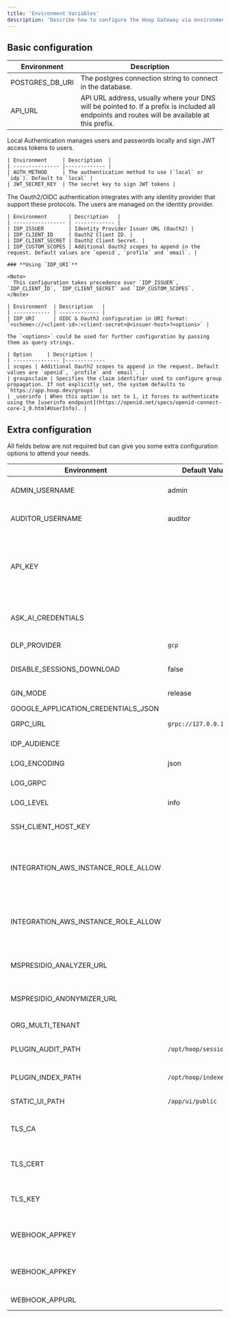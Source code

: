 ```yaml
---
title: 'Environment Variables'
description: 'Describe how to configure the Hoop Gateway via environment variables'
---
```


## Basic configuration

| Environment     | Description |
| --------------- |-------------
| POSTGRES_DB_URI | The postgres connection string to connect in the database. |
| API_URL         | API URL address, usually where your DNS will be pointed to. If a prefix is included all endpoints and routes will be available at this prefix. |

<Tabs>
  <Tab title="Local Authentication">
    Local Authentication manages users and passwords locally and sign JWT access tokens to users.

    | Environment     | Description  |
    | --------------- |------------- |
    | AUTH_METHOD     | The authentication method to use (`local` or `idp`). Default to `local` |
    | JWT_SECRET_KEY  | The secret key to sign JWT tokens |


  </Tab>
  <Tab title="Oauth2/OIDC Authentication">
    The Oauth2/OIDC authentication integrates with any identity provider that support these protocols. The users are managed on the identity provider.

    | Environment       | Description   |
    | ----------------- | ------------- |
    | IDP_ISSUER        | Identity Provider Issuer URL (Oauth2) |
    | IDP_CLIENT_ID     | Oauth2 Client ID. |
    | IDP_CLIENT_SECRET | Oauth2 Client Secret. |
    | IDP_CUSTOM_SCOPES | Additional Oauth2 scopes to append in the request. Default values are `openid`, `profile` and `email`. |

    ### **Using `IDP_URI`**

    <Note>
      This configuration takes precedence over `IDP_ISSUER`, `IDP_CLIENT_ID`, `IDP_CLIENT_SECRET` and `IDP_CUSTOM_SCOPES`.
    </Note>

    | Environment  | Description   |
    | ------------ | ------------- |
    | IDP_URI      | OIDC & Oauth2 configuration in URI format: `<scheme>://<client-id>:<client-secret>@<issuer-host>?<options>` |

    The `<options>` could be used for further configuration by passing them as query strings.

    | Option     | Description |
    | --------------- |-------------
    | scopes | Additional Oauth2 scopes to append in the request. Default values are `openid`, `profile` and `email`. |
    | groupsclaim | Specifies the claim identifier used to configure group propagation. If not explicitly set, the system defaults to `https://app.hoop.dev/groups` |
    | _userinfo | When this option is set to 1, it forces to authenticate using the [userinfo endpoint](https://openid.net/specs/openid-connect-core-1_0.html#UserInfo). |


  </Tab>
</Tabs>

## Extra configuration

All fields below are not required but can give you some extra configuration options to attend your needs.

| Environment                         | Default Value           | Description  |
| ----------------------------------- | ----------------------- |------------- |
| ADMIN_USERNAME                      | admin                   | Changes the name of the group to act as the `admin` role |
| AUDITOR_USERNAME                    | auditor                 | Changes the name of the group to act as the `auditor` role |
| API_KEY                             |                         | When this environment is set, it enables authentication with full administrative privileges. The key must follow this format: `{org-id}\|{random-string}` |
| ASK_AI_CREDENTIALS                  |                         | The ChatGPT credentials in URL format: `<scheme>://_:<apikey>@<api-host>` |
| DLP_PROVIDER                        | `gcp`                   | Which DLP provider to use: `mspresidio` or `gcp` |
| DISABLE_SESSIONS_DOWNLOAD           | false                   | Control if the download session is disabled or not |
| GIN_MODE                            | release                 | Turn on (debug) logging of routes |
| GOOGLE_APPLICATION_CREDENTIALS_JSON |                         | GCP DLP credentials |
| GRPC_URL                            | `grpc://127.0.0.1:8010` | The gRPC URL to advertise to clients. |
| IDP_AUDIENCE                        |                         | Identity Provider Audience (Oauth2) |
| LOG_ENCODING                        | json                    | The encoding of output logs (console) |
| LOG_GRPC                            |                         | "1" enables logging gRPC protocol |
| LOG_LEVEL                           | info                    | The verbosity of logs (debug,info,warn,error) |
| SSH_CLIENT_HOST_KEY                 |                         | The private key host key to use for the local SSH server client  |
| INTEGRATION_AWS_INSTANCE_ROLE_ALLOW |                         | When this option is set to `true`, it allow to use AWS instance role when interacting with AWS Connect integration |
| INTEGRATION_AWS_INSTANCE_ROLE_ALLOW |                         | When this option is set to `true`, it allow to use AWS instance role when interacting with AWS Connect integration |
| MSPRESIDIO_ANALYZER_URL             |                         | Host and port for MS Presidio Analyzer `<host-to-analyzer:port>` |
| MSPRESIDIO_ANONYMIZER_URL           |                         | Host and port for MS Presidio Anonymizer `<host-to-anonymizer:port>` |
| ORG_MULTI_TENANT                    |                         | Enable organization multi-tenancy |
| PLUGIN_AUDIT_PATH                   | `/opt/hoop/sessions`    | The path where the temporary sessions are stored |
| PLUGIN_INDEX_PATH                   | `/opt/hoop/indexes`     | The path where the temporary indexes are stored |
| STATIC_UI_PATH                      | `/app/ui/public`        | The path where the UI assets resides |
| TLS_CA                              |                         | The path or value to the certificate authority (pem), e.g.: `file://` or `base64://` |
| TLS_CERT                            |                         | The path or value to the certificate server (pem) e.g.: `file://` or `base64://` |
| TLS_KEY                             |                         | The path or value to the RSA private key e.g.: `file://` or `base64://` |
| WEBHOOK_APPKEY                      |                         | The application key to send messages to the Svix Webhook provider. |
| WEBHOOK_APPKEY                      |                         | The application key to send messages to the Svix Webhook provider. |
| WEBHOOK_APPURL                      |                         | The Svix Server URL for self hosted setups. |